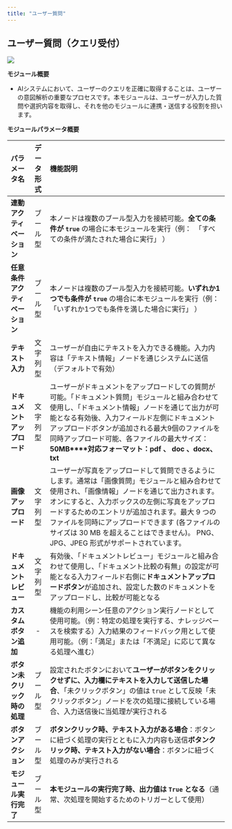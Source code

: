 ```yaml
---
title: "ユーザー質問"
---
```


## **ユーザー質問（クエリ受付）**

<img
  src="/images/18.png"
/>


**モジュール概要**

* AIシステムにおいて、ユーザーのクエリを正確に取得することは、ユーザーの意図解析の重要なプロセスです。本モジュールは、ユーザーが入力した質問や選択内容を取得し、それを他のモジュールに連携・送信する役割を担います。

**モジュールパラメータ概要**

| パラメータ名            | データ形式 | 機能説明                                                                                                                                                                                                        |
| :------------------------------ | :------: | :-------------------------------------------------- |
| **連動アクティベーション**   | ブール型  | 本ノードは複数のブール型入力を接続可能。**全ての条件が `true`&#x20;**&#x20;の場合に本モジュールを実行（例：　「すべての条件が満たされた場合に実行」 ）                                                                                                                     |
| **任意条件アクティベーション** | ブール型  | 本ノードは複数のブール型入力を接続可能。**いずれか1つでも条件が `true`&#x20;**&#x306E;場合に本モジュールを実行（例：　「いずれか1つでも条件を満した場合に実行」 ）                                                                                                             |
| **テキスト入力**        | 文字列型  | ユーザーが自由にテキストを入力できる機能。入力内容は「テキスト情報」ノードを通じシステムに送信（デフォルトで有効）                                                                                                                                                   |
| **ドキュメントアップロード**  | 文字列型  | ユーザーがドキュメントをアップロードしての質問が可能。「ドキュメント質問」モジュールと組み合わせて使用し、「ドキュメント情報」ノードを通じて出力が可能となる有効後、入力フィールド左側にドキュメントアップロードボタンが追加される最大9個のファイルを同時アップロード可能、各ファイルの最大サイズ：**50MB****対応フォーマット：pdf 、 doc 、docx、txt**                  |
| **画像アップロード**      | 文字列型  | ユーザーが写真をアップロードして質問できるようにします。通常は「画像質問」モジュールと組み合わせて使用され、「画像情報」ノードを通じて出力されます。オンにすると、入力ボックスの左側に写真をアップロードするためのエントリが追加されます。最大 9 つのファイルを同時にアップロードできます (各ファイルのサイズは 30 MB を超えることはできません)。 PNG、JPG、JPEG 形式がサポートされています。 |
| **ドキュメントレビュー**    | 文字列型  | 有効後、「ドキュメントレビュー」モジュールと組み合わせて使用し、「ドキュメント比較の有無」の設定が可能となる入力フィールド右側に**ドキュメントアップロードボタン**が追加され、設定した数のドキュメントをアップロードし、比較が可能となる                                                                                      |
| **カスタムボタン追加**     | -     | 機能の利用シーン任意のアクション実行ノードとして使用可能。（例：特定の処理を実行する、ナレッジベースを検索する）入力結果のフィードバック用として使用可能。（例：「満足」または「不満足」に応じて異なる処理へ進む）                                                                                                   |
| **ボタン未クリック時の処理**  | ブール型  | 設定されたボタンにおいて**ユーザーがボタンをクリックせずに、入力欄にテキストを入力して送信した場合**、「未クリックボタン」の値は `true` として反映「未クリックボタン」ノードを次の処理に接続している場合、入力送信後に当処理が実行される                                                                                  |
| **ボタンアクション**      | ブール型  | **ボタンクリック時、テキスト入力がある場合**：ボタンに紐づく処理の実行とともに入力内容も送信**ボタンクリック時、テキスト入力がない場合**：ボタンに紐づく処理のみが実行される                                                                                                                  |
| **モジュール実行完了**     | ブール型  | **本モジュールの実行完了時、出力値は `True` となる**（通常、次処理を開始するためのトリガーとして使用）                                                                                                                                                   |
